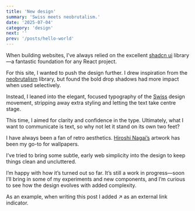 ```yaml
---
title: 'New design'
summary: 'Swiss meets neobrutalism.'
date: '2025-07-04'
category: 'design'
next: ''
prev: '/posts/hello-world'
---
```


When building websites, I’ve always relied on the excellent [shadcn ui](https://ui.shadcn.com/) library—a fantastic foundation for any React project.

For this site, I wanted to push the design further. I drew inspiration from the [neobrutalism](https://www.neobrutalism.dev) library, but found the bold drop shadows had more impact when used selectively.

Instead, I leaned into the elegant, focused typography of the [Swiss](https://en.wikipedia.org/wiki/Swiss_design) design movement, stripping away extra styling and letting the text take centre stage. 

This time, I aimed for clarity and confidence in the type. Ultimately, what I want to communicate is text, so why not let it stand on its own two feet?

I have always been a fan of retro aesthetics. [Hiroshi Nagai’s](https://www.ecosia.org/images?q=Hiroshi%20Nagai) artwork has been my go-to for wallpapers. 

I’ve tried to bring some subtle, early web simplicity into the design to keep things clean and uncluttered.

I’m happy with how it’s turned out so far. It’s still a work in progress—soon I’ll bring in some of my experiments and new components, and I’m curious to see how the design evolves with added complexity.  

As an example, when writing this post I added ↗ as an external link indicator.